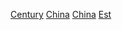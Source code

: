 [[Category:中國建立|Century]]
[[Category:各世紀亞洲建立|China]]
[[Category:各世紀各國建立|China]]
[[Category:各世纪中国|Est]]